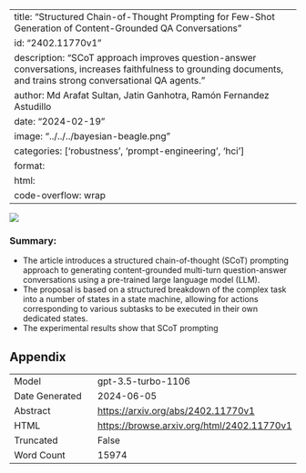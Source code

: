 
---
title: "Structured Chain-of-Thought Prompting for Few-Shot Generation of Content-Grounded QA Conversations"
id: "2402.11770v1"
description: "SCoT approach improves question-answer conversations, increases faithfulness to grounding documents, and trains strong conversational QA agents."
author: Md Arafat Sultan, Jatin Ganhotra, Ramón Fernandez Astudillo
date: "2024-02-19"
image: "../../../bayesian-beagle.png"
categories: ['robustness', 'prompt-engineering', 'hci']
format:
  html:
    code-overflow: wrap
---

![](../../../bayesian-beagle.png)

### Summary:
- The article introduces a structured chain-of-thought (SCoT) prompting approach to generating content-grounded multi-turn question-answer conversations using a pre-trained large language model (LLM).
- The proposal is based on a structured breakdown of the complex task into a number of states in a state machine, allowing for actions corresponding to various subtasks to be executed in their own dedicated states.
- The experimental results show that SCoT prompting

## Appendix

|          |          |
|----------|----------|
| Model     | gpt-3.5-turbo-1106       |
| Date Generated     | 2024-06-05       |
| Abstract | [https://arxiv.org/abs/2402.11770v1](https://arxiv.org/abs/2402.11770v1)        |
| HTML     | [https://browse.arxiv.org/html/2402.11770v1](https://browse.arxiv.org/html/2402.11770v1)       |
| Truncated       | False       |
| Word Count       | 15974       |